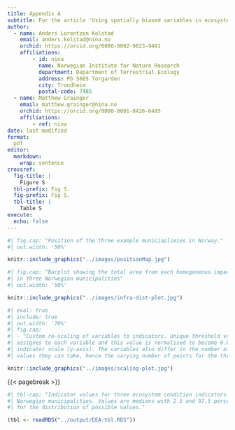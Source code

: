 ```yaml
---
title: Appendix A
subtitle: For the article 'Using spatially biased variables in ecosystem condition accounting with a GIS based workflow'
author:
  - name: Anders Lorentzen Kolstad
    email: anders.kolstad@nina.no
    orchid: https://orcid.org/0000-0002-9623-9491
    affiliations: 
        - id: nina
          name: Norwegian Institute for Nature Research
          department: Department of Terrestrial Ecology
          address: Pb 5685 Torgarden
          city: Trondheim
          postal-code: 7485
  - name: Matthew Grainger
    email: matthew.grainger@nina.no
    orchid: https://orcid.org/0000-0001-8426-6495
    affiliations:
        - ref: nina
date: last-modified
format:
  pdf
editor: 
  markdown: 
    wrap: sentence
crossref:
  fig-title: |
    Figure S
  tbl-prefix: Fig S.
  fig-prefix: Fig S.
  tbl-title: |
    Table S
execute:
  echo: false
---
```




```r
#| fig.cap: "Position of the three example municiaplieies in Norway."
#| out.width: '50%'

knitr::include_graphics("../images/positionMap.jpg")
```


```r
#| fig.cap: "Barplot showing the total area from each homogeneous impact area 
#| in three Norwegian municipalities"
#| out.width: '50%'

knitr::include_graphics("../images/infra-dist-plot.jpg")
```

```r
#| eval: true
#| include: true
#| out.width: '70%'
#| fig.cap:
#| - "Custom re-scaling of variables to indicators. Unique threshold values are 
#| assignes to each variable and this value is normalised to become 0.6 on the 
#| indicator scale (y-axis). The variables also differ in the number of possible 
#| values they can take, hence the varying number of points for the three panes."

knitr::include_graphics("../images/scaling-plot.jpg")
```

{{< pagebreak >}}
```r
#| tbl-cap: "Indicator values for three ecosystem condition indicators in three 
#| Norwegian municipalities. Values are medians with 2.5 and 97.5 percentiles
#| for the distribution of possible values."

(tbl <- readRDS("../output/EEA-tbl.RDS"))
```

